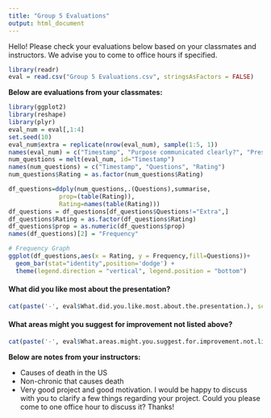 ```yaml
---
title: "Group 5 Evaluations"
output: html_document
---
```


Hello! Please check your evaluations below based on your classmates and instructors. We advise you to come to office hours if specified. 

```r
library(readr)
eval = read.csv("Group 5 Evaluations.csv", stringsAsFactors = FALSE)
```

**Below are evaluations from your classmates:**

```r
library(ggplot2)
library(reshape)
library(plyr)
eval_num = eval[,1:4]
set.seed(10)
eval_num$extra = replicate(nrow(eval_num), sample(1:5, 1))
names(eval_num) = c("Timestamp", "Purpose communicated clearly?", "Presentation was done in a way that engaged audience?", "Organized and easy to follow?", "Extra")
num_questions = melt(eval_num, id="Timestamp")
names(num_questions) = c("Timestamp", "Questions", "Rating")
num_questions$Rating = as.factor(num_questions$Rating)

df_questions=ddply(num_questions,.(Questions),summarise,
              prop=(table(Rating)),
              Rating=names(table(Rating)))
df_questions = df_questions[df_questions$Questions!="Extra",]
df_questions$Rating = as.factor(df_questions$Rating)
df_questions$prop = as.numeric(df_questions$prop)
names(df_questions)[2] = "Frequency"

# Frequency Graph 
ggplot(df_questions,aes(x = Rating, y = Frequency,fill=Questions))+
  geom_bar(stat="identity",position='dodge') +
  theme(legend.direction = "vertical", legend.position = "bottom")
```

#### What did you like most about the presentation?

```r
cat(paste('-', eval$What.did.you.like.most.about.the.presentation.), sep = '\n') 
```

#### What areas might you suggest for improvement not listed above?

```r
cat(paste('-', eval$What.areas.might.you.suggest.for.improvement.not.listed.above.), sep = '\n')
```

**Below are notes from your instructors:**

- Causes of death in the US 
- Non-chronic that causes death 
- Very good project and good motivation. I would be happy to discuss with you to clarify a few things regarding your project. Could you please come to one office hour to discuss it? Thanks!
